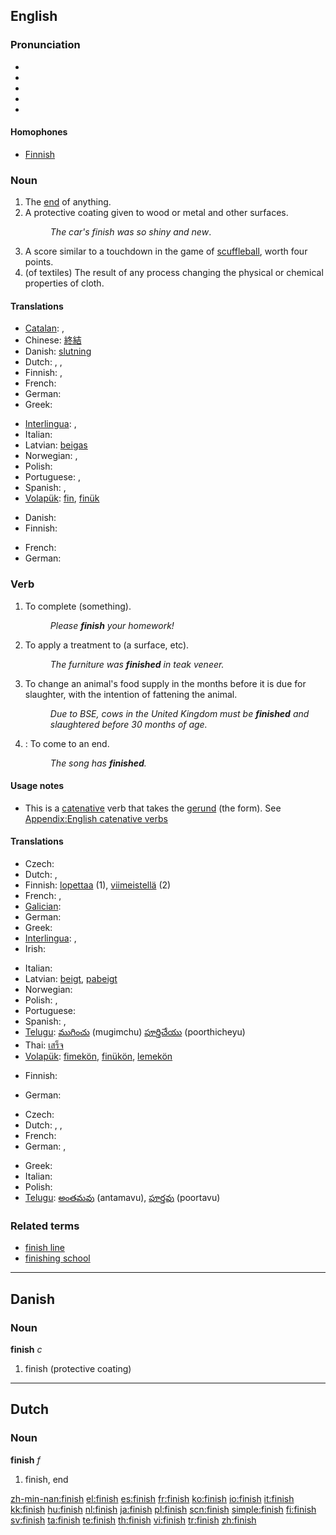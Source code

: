==English==

===Pronunciation===
* {{enPR|fĭn'ĭsh}}
* {{IPA|/ˈfɪnɪʃ/}}
* {{SAMPA|/"fInIS/}}
* {{audio|en-us-finish.ogg|Audio (US)}}
* {{audio|en-uk-finnish.ogg|Audio (UK)}}

====Homophones====
* [[Finnish]]

===Noun===
{{en-noun|es}}

# The [[end]] of anything.
# A protective coating given to wood or metal and other surfaces.
#: ''The car's finish was so shiny and new''.
# A score similar to a touchdown in the game of [[scuffleball]], worth four points.
# (of textiles) The result of any process changing the physical or chemical properties of cloth.

====Translations====

{{trans-top|end}}
* [[Catalan]]: {{t-|ca|meta|f}}, {{t-|ca|fita|f}}
* Chinese: [[終結]]
* Danish: [[slutning]] {{c}}
* Dutch: {{t-|nl|eindstreep|f}}, {{t+|nl|finish|f}}, {{t+|nl|meet|f}}
* Finnish: {{t+|fi|loppu}}, {{t+|fi|maali}}
* French: {{t+|fr|fin|f}}
* German: {{t+|de|Ende|n}}
* Greek: {{t+|el|τέλος|n|tr=télos|sc=Grek}}
{{trans-mid}}
* [[Interlingua]]: {{t-|ia|fin|xs=Interlingua}}, {{t-|ia|termination|xs=Interlingua}}
* Italian: {{t+|it|fine|f}}
* Latvian: [[beigas]] {{f}}
* Norwegian: {{t|no|avslutning}} {{m|f}}, {{t|no|slutt|m}}
* Polish: {{t+|pl|koniec|m}}
* Portuguese: {{t+|pt|fim|m}}, {{t+|pt|acabamento|m}}
* Spanish: {{t+|es|meta|f}}, {{t+|es|fin|m}}
* [[Volapük]]: [[fin]], [[finük]]
{{trans-bottom}}

{{trans-top|protective coating}}
* Danish: {{t-|da|finish|c}}
* Finnish: {{t-|fi|pintakäsittely}}
{{trans-mid}}
* French: {{t+|fr|fini|m}}
* German: {{t-|de|Lack|m}}
{{trans-bottom}}

{{trans-top|score in scuffleball}}
{{trans-mid}}
{{trans-bottom}}

===Verb===
{{en-verb|finishes|finishing|finished}}

# {{transitive}} To complete (something).
#: ''Please '''finish''' your homework!''
# {{transitive}} To apply a treatment to (a surface, etc).
#: ''The furniture was '''finished''' in teak veneer.''
# {{transitive}} To change an animal's food supply in the months before it is due for slaughter, with the intention of fattening the animal.
#: ''Due to BSE, cows in the United Kingdom must be '''finished''' and slaughtered before 30 months of age.''
# {{intransitive}}: To come to an end.
#: ''The song has '''finished'''.''

====Usage notes====
* {{sense|transitive, to complete}} This is a [[catenative]] verb that takes the [[gerund]] (the {{term|-ing}} form). See [[Appendix:English catenative verbs]]

====Translations====

{{trans-top|to complete}}
* Czech: {{t-|cs|dokončit}}
* Dutch: {{t+|nl|afwerken}}, {{t+|nl|beëindigen}}
* Finnish: [[lopettaa]] (1), [[viimeistellä]] (2)
* French: {{t+|fr|finir}}, {{t+|fr|achever}}
* [[Galician]]: {{t-|gl|acabar|xs=Galician}}
* German: {{t+|de|beenden}}
* Greek: {{t+|el|τελειώνω|tr=teleióno|sc=Grek}}
* [[Interlingua]]: {{t-|ia|finir|xs=Interlingua}}, {{t-|ia|terminar|xs=Interlingua}}
* Irish: {{t-|ga|críochnaigh|xs=Irish}}
{{trans-mid}}
* Italian: {{t+|it|finire}}
* Latvian: [[beigt]], [[pabeigt]]
* Norwegian: {{t+|no|avslutte}}
* Polish: {{t+|pl|dokonywać}}, {{t+|pl|dokonać}}
* Portuguese: {{t+|pt|acabar}}
* Spanish: {{t+|es|acabar}}, {{t+|es|terminar}}
* [[Telugu]]: [[ముగించు]] (mugimchu) [[పూర్తిచేయు]] (poorthicheyu)
* Thai: [[เสร็จ]]
* [[Volapük]]: [[fimekön]], [[finükön]], [[lemekön]]
{{trans-bottom}}

{{trans-top|to apply a final treatment to}}
* Finnish: {{t-|fi|viimeistellä}}
{{trans-mid}}
* German: {{t-|de|fertigstellen}}
{{trans-bottom}}

{{trans-top|to come to an end}}
* Czech: {{t+|cs|skončit}}
* Dutch: {{t+|nl|ophouden}}, {{t-|nl|eindigen}}, {{t-|nl|gedaan zijn}}
* French: {{t+|fr|finir}}
* German: {{t-|de|enden}}, {{t+|de|aufhören}}
{{trans-mid}}
* Greek: {{t+|el|τελειώνω|tr=teleióno|sc=Grek}}
* Italian: {{t+|it|finire}}
* Polish: {{t+|pl|skończyć|alt=skończyć się}}
* [[Telugu]]: [[అంతమవు]] (antamavu), [[పూర్తవు]] (poortavu)
{{trans-bottom}}

===Related terms===
* [[finish line]]
* [[finishing school]]

----

==Danish==

===Noun===
'''finish''' ''c''

# finish (protective coating)

----

==Dutch==

===Noun===
'''finish''' ''f''

# finish, end

[[zh-min-nan:finish]]
[[el:finish]]
[[es:finish]]
[[fr:finish]]
[[ko:finish]]
[[io:finish]]
[[it:finish]]
[[kk:finish]]
[[hu:finish]]
[[nl:finish]]
[[ja:finish]]
[[pl:finish]]
[[scn:finish]]
[[simple:finish]]
[[fi:finish]]
[[sv:finish]]
[[ta:finish]]
[[te:finish]]
[[th:finish]]
[[vi:finish]]
[[tr:finish]]
[[zh:finish]]